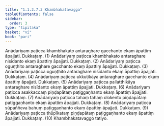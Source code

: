```yaml
---
title: "1.1.2.7.3 Khambhakatavagga"
tableOfContents: false
sidebar:
  order: 3
type: "tipitaka"
basket: "vi"
book: "pari"
---
```



<DynamicBreadcrumb />

<Division number="177" book="pari">

<Paragraph number="513" book="pari">
Anādariyaṃ paṭicca khambhakato antaraghare gacchanto ekaṃ āpattiṃ āpajjati. Dukkaṭaṃ. (1)
</Paragraph>

<Paragraph number="514" book="pari">
Anādariyaṃ paṭicca khambhakato antaraghare nisīdanto ekaṃ āpattiṃ āpajjati. Dukkaṭaṃ. (2)
</Paragraph>

<Paragraph number="515" book="pari">
Anādariyaṃ paṭicca oguṇṭhito antaraghare gacchanto ekaṃ āpattiṃ āpajjati. Dukkaṭaṃ. (3)
</Paragraph>

<Paragraph number="516" book="pari">
Anādariyaṃ paṭicca oguṇṭhito antaraghare nisīdanto ekaṃ āpattiṃ āpajjati. Dukkaṭaṃ. (4)
</Paragraph>

<Paragraph number="517" book="pari">
Anādariyaṃ paṭicca ukkuṭikāya antaraghare gacchanto ekaṃ āpattiṃ āpajjati. Dukkaṭaṃ. (5)
</Paragraph>

<Paragraph number="518" book="pari">
Anādariyaṃ paṭicca pallatthikāya antaraghare nisīdanto ekaṃ āpattiṃ āpajjati. Dukkaṭaṃ. (6)
</Paragraph>

<Paragraph number="519" book="pari">
Anādariyaṃ paṭicca asakkaccaṃ piṇḍapātaṃ paṭiggaṇhanto ekaṃ āpattiṃ āpajjati. Dukkaṭaṃ. (7)
</Paragraph>

<Paragraph number="520" book="pari">
Anādariyaṃ paṭicca tahaṃ tahaṃ olokento piṇḍapātaṃ paṭiggaṇhanto ekaṃ āpattiṃ āpajjati. Dukkaṭaṃ. (8)
</Paragraph>

<Paragraph number="521" book="pari">
Anādariyaṃ paṭicca sūpaññeva bahuṃ paṭiggaṇhanto ekaṃ āpattiṃ āpajjati. Dukkaṭaṃ. (9)
</Paragraph>

<Paragraph number="522" book="pari">
Anādariyaṃ paṭicca thūpīkataṃ piṇḍapātaṃ paṭiggaṇhanto ekaṃ āpattiṃ āpajjati. Dukkaṭaṃ. (10)

</Paragraph>
</Division>

<Paragraph number="523" type="center" book="pari">
Khambhakatavaggo tatiyo.
</Paragraph>